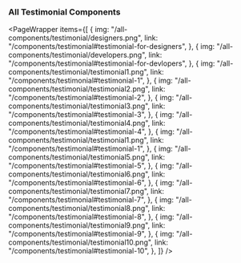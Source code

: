 
### All Testimonial Components

<PageWrapper
  items={[
    {
      img: "/all-components/testimonial/designers.png",
      link: "/components/testimonial#testimonial-for-designers",
    },
    {
      img: "/all-components/testimonial/developers.png",
      link: "/components/testimonial#testimonial-for-devlopers",
    },
    {
      img: "/all-components/testimonial/testimonial1.png",
      link: "/components/testimonial#testimonial-1",
    },
    {
      img: "/all-components/testimonial/testimonial2.png",
      link: "/components/testimonial#testimonial-2",
    },
    {
      img: "/all-components/testimonial/testimonial3.png",
      link: "/components/testimonial#testimonial-3",
    },
    {
      img: "/all-components/testimonial/testimonial4.png",
      link: "/components/testimonial#testimonial-4",
    },
    {
      img: "/all-components/testimonial/testimonial1.png",
      link: "/components/testimonial#testimonial-1",
    },
    {
      img: "/all-components/testimonial/testimonial5.png",
      link: "/components/testimonial#testimonial-5",
    },
    {
      img: "/all-components/testimonial/testimonial6.png",
      link: "/components/testimonial#testimonial-6",
    },
    {
      img: "/all-components/testimonial/testimonial7.png",
      link: "/components/testimonial#testimonial-7",
    },
    {
      img: "/all-components/testimonial/testimonial8.png",
      link: "/components/testimonial#testimonial-8",
    },
    {
      img: "/all-components/testimonial/testimonial9.png",
      link: "/components/testimonial#testimonial-9",
    },
    {
      img: "/all-components/testimonial/testimonial10.png",
      link: "/components/testimonial#testimonial-10",
    },
  ]}
/>
